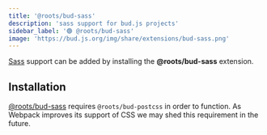 ```yaml
---
title: '@roots/bud-sass'
description: 'sass support for bud.js projects'
sidebar_label: '🟢 @roots/bud-sass'
image: 'https://bud.js.org/img/share/extensions/bud-sass.png'
---
```



[Sass](https://sass-lang.com) support can be added by installing the **@roots/bud-sass** extension.

## Installation

[@roots/bud-sass](/extensions/bud-sass) requires `@roots/bud-postcss` in order to function. As Webpack improves its
support of CSS we may shed this requirement in the future.

<Install packages="@roots/bud-sass @roots/bud-postcss" />

